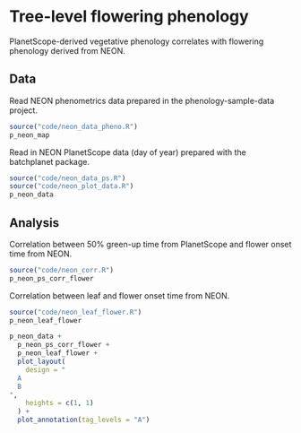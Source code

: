 # Tree-level flowering phenology

PlanetScope-derived vegetative phenology correlates with flowering phenology derived from NEON.

## Data

Read NEON phenometrics data prepared in the phenology-sample-data project.
```r
source("code/neon_data_pheno.R")
p_neon_map
```

Read in NEON PlanetScope data (day of year) prepared with the batchplanet package.
```r
source("code/neon_data_ps.R")
source("code/neon_plot_data.R")
p_neon_data
```

## Analysis

Correlation between 50% green-up time from PlanetScope and flower onset time from NEON.

```r
source("code/neon_corr.R")
p_neon_ps_corr_flower
```

Correlation between leaf and flower onset time from NEON.

```r
source("code/neon_leaf_flower.R")
p_neon_leaf_flower
```

```r
p_neon_data +
  p_neon_ps_corr_flower +
  p_neon_leaf_flower +
  plot_layout(
    design = "
  A
  B
",
    heights = c(1, 1)
  ) +
  plot_annotation(tag_levels = "A")
```
